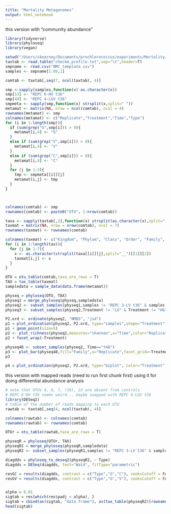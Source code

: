 ```yaml
---
title: "Mortality Metagenomes"
output: html_notebook
---
```


this version with "community abundance"
```r
library(tidyverse)
library(phyloseq)
library(vegan)

setwd("/Users/skearney/Documents/prochlorococcus/experiments/Mortality/Data")
taxtab <- read.table("checkm_profile.txt",sep="\t",header=T)
smpname <- read.csv("BMC_template.csv")
samples <- smpname[1:89,1] 

comtab <- taxtab[,seq(7, ncol(taxtab), 4)]

smp <-sapply(samples,function(x) as.character(x))
smp[53] <- "REPC 6-HV t36"
smp[40] <- "REPC 4-LGV t36"
smpmeta <- sapply(smp,function(x) strsplit(x,split=" "))
metamat <- matrix(NA, nrow = ncol(comtab), ncol = 4)
rownames(metamat) <- smp 
colnames(metamat) <- c("Replicate","Treatment","Time","Type")
for (i in 1:length(smp)){
  if (sum(grep("G",smp[i])) > 0){
    metamat[i,4] <- "G"
  }
  else if (sum(grep("V",smp[i])) > 0){
    metamat[i,4] <- "V"
  }
  else if (sum(grep("C",smp[i])) > 0){
    metamat[i,4] <- "C"
  }
  for (j in 1:3){
    tmp <- smpmeta[[i]][j]
    metamat[i,j] <- tmp
  }
}



colnames(comtab) <- smp
rownames(comtab) <- paste0("OTU", 1:nrow(comtab))

taxa <- sapply(taxtab[,2],function(x) strsplit(as.character(x),split=";"))
taxmat = matrix(NA, nrow = nrow(comtab), ncol = 7)
rownames(taxmat) <- rownames(comtab)

colnames(taxmat) <- c("Kingdom", "Phylum", "Class", "Order", "Family", "Genus", "Species")
for (i in 1:length(tax)){
  for (j in 1:7){
    x <- as.character(strsplit(taxa[[i]][j],split="__")[[1]][2])
    taxmat[i,j] <- x
  }
}

OTU = otu_table(comtab,taxa_are_rows = T)
TAX = tax_table(taxmat)
sampledata = sample_data(data.frame(metamat))

physeq = phyloseq(OTU, TAX)
physeq1 = merge_phyloseq(physeq,sampledata)
physeq2 <- subset_samples(physeq1,samples != "REPC 3-LV t36" & samples != "REPA 8-G t48")
physeq3 <- subset_samples(physeq2,Treatment != "LG" & Treatment != "HG" & Replicate != "REPE")

P2.ord <- ordinate(physeq2, "NMDS", "jsd")
p1 = plot_ordination(physeq2, P2.ord, type="samples",shape="Treatment",color="Time")
p1 + geom_point(size=5)
p2 <- plot_richness(physeq2,measures="shannon",x="Time",color="Replicate") 
p2 + facet_wrap(~Treatment)

physeq48 <- subset_samples(physeq2, Time=="t48")
p3 <- plot_bar(physeq48,fill="Family",x="Replicate",facet_grid=~Treatment)
p3

p4 = plot_ordination(physeq2, P2.ord, type="biplot", color="Treatment", shape="Phylum")

```

this version with mapped reads (need to run first chunk first) 
using it for doing differential abundance analysis

```r
# note that OTUs 4, 6, 7, (19), 23 are absent from controls
# REPC 6-HV t36 seems weird... maybe swapped with REPC 4-LGV t36
library(DESeq2)
# table of the number of reads mapping to each OTU
rawtab <- taxtab[,seq(4, ncol(taxtab), 4)]

colnames(rawtab) <- colnames(comtab)
rownames(rawtab) <- rownames(comtab)

OTUr = otu_table(rawtab,taxa_are_rows = T)

physeqR = phyloseq(OTUr, TAX)
physeqR1 = merge_phyloseq(physeqR,sampledata)
physeqR2 <- subset_samples(physeqR1,samples != "REPC 3-LV t36" & samples != "REPA 8-G t48")

diagdds = phyloseq_to_deseq2(physeqR2, ~ Type)
diagdds = DESeq(diagdds, test="Wald", fitType="parametric")

resGC = results(diagdds, contrast = c("Type","G","C"), cooksCutoff = FALSE)
resGV = results(diagdds, contrast = c("Type","G","V"), cooksCutoff = FALSE)


alpha = 0.01
sigtab = res[which(res$padj < alpha), ]
sigtab = cbind(as(sigtab, "data.frame"), as(tax_table(physeqR2)[rownames(sigtab), ], "matrix"))
head(sigtab)


```

